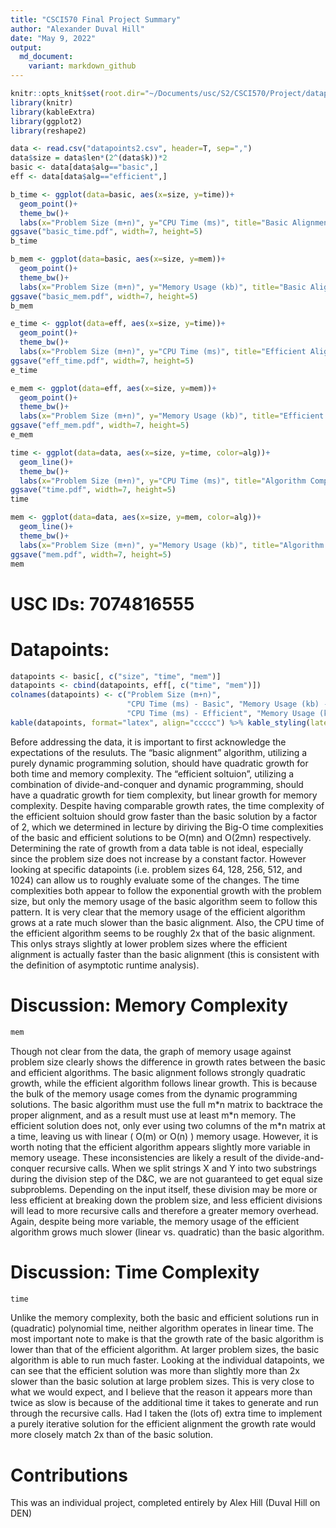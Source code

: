 ```yaml
---
title: "CSCI570 Final Project Summary"
author: "Alexander Duval Hill"
date: "May 9, 2022"
output:
  md_document:
    variant: markdown_github
---
```

```r
knitr::opts_knit$set(root.dir="~/Documents/usc/S2/CSCI570/Project/datapoints")
library(knitr)
library(kableExtra)
library(ggplot2)
library(reshape2)
```

```r
data <- read.csv("datapoints2.csv", header=T, sep=",")
data$size = data$len*(2^(data$k))*2
basic <- data[data$alg=="basic",]
eff <- data[data$alg=="efficient",]
```

```r
b_time <- ggplot(data=basic, aes(x=size, y=time))+
  geom_point()+
  theme_bw()+
  labs(x="Problem Size (m+n)", y="CPU Time (ms)", title="Basic Alignment - Time Complexity")
ggsave("basic_time.pdf", width=7, height=5)
b_time

b_mem <- ggplot(data=basic, aes(x=size, y=mem))+
  geom_point()+
  theme_bw()+
  labs(x="Problem Size (m+n)", y="Memory Usage (kb)", title="Basic Alignment - Memory Complexity")
ggsave("basic_mem.pdf", width=7, height=5)
b_mem
```

```r
e_time <- ggplot(data=eff, aes(x=size, y=time))+
  geom_point()+
  theme_bw()+
  labs(x="Problem Size (m+n)", y="CPU Time (ms)", title="Efficient Alignment - Time Complexity")
ggsave("eff_time.pdf", width=7, height=5)
e_time

e_mem <- ggplot(data=eff, aes(x=size, y=mem))+
  geom_point()+
  theme_bw()+
  labs(x="Problem Size (m+n)", y="Memory Usage (kb)", title="Efficient Alignment - Memory Complexity")
ggsave("eff_mem.pdf", width=7, height=5)
e_mem
```

```r
time <- ggplot(data=data, aes(x=size, y=time, color=alg))+
  geom_line()+
  theme_bw()+
  labs(x="Problem Size (m+n)", y="CPU Time (ms)", title="Algorithm Comparison - Time Complexity")
ggsave("time.pdf", width=7, height=5)
time

mem <- ggplot(data=data, aes(x=size, y=mem, color=alg))+
  geom_line()+
  theme_bw()+
  labs(x="Problem Size (m+n)", y="Memory Usage (kb)", title="Algorithm Comparison - Memory Usage")
ggsave("mem.pdf", width=7, height=5)
mem
```

# USC IDs: 7074816555

# Datapoints:
```r
datapoints <- basic[, c("size", "time", "mem")]
datapoints <- cbind(datapoints, eff[, c("time", "mem")])
colnames(datapoints) <- c("Problem Size (m+n)",
                          "CPU Time (ms) - Basic", "Memory Usage (kb) - Basic",
                          "CPU Time (ms) - Efficient", "Memory Usage (kb) - Efficient")
kable(datapoints, format="latex", align="ccccc") %>% kable_styling(latex_options="scale_down") %>% kable_styling(latex_options="HOLD_position")
```

 Before addressing the data, it is important to first acknowledge the expectations of the resuluts. The "basic alignment" algorithm, utilizing a purely dynamic programming solution, should have quadratic growth for both time and memory complexity. The "efficient soltuion", utilizing a combination of divide-and-conquer and dynamic programming, should have a quadratic growth for tiem complexity, but linear growth for memory complexity. Despite having comparable growth rates, the time complexity of the efficient soltuion should grow faster than the basic solution by a factor of 2, which we determined in lecture by diriving the Big-O time complexities of the basic and efficient solutions to be O(mn) and O(2mn) respectively.
 Determining the rate of growth from a data table is not ideal, especially since the problem size does not increase by a constant factor. However looking at specific datapoints (i.e. problem sizes 64, 128, 256, 512, and 1024) can allow us to roughly evaluate some of the changes. The time complexities both appear to follow the exponential growth with the problem size, but only the memory usage of the basic algorithm seem to follow this pattern. It is very clear that the memory usage of the efficient algorithm grows at a rate much slower than the basic alignment. Also, the CPU time of the efficient algorithm seems to be roughly 2x that of the basic alignment. This onlys strays slightly at lower problem sizes where the efficient alignment is actually faster than the basic alignment (this is consistent with the definition of asymptotic runtime analysis).

# Discussion: Memory Complexity
```r
mem
```

 Though not clear from the data, the graph of memory usage against problem size clearly shows the difference in growth rates between the basic and efficient algorithms. The basic alignment follows strongly quadratic growth, while the efficient algorithm follows linear growth. This is because the bulk of the memory usage comes from the dynamic programming solutions. The basic algorithm must use the full m\*n matrix to backtrace the proper alignment, and as a result must use at least m\*n memory. The efficient solution does not, only ever using two columns of the m\*n matrix at a time, leaving us with  linear ( O(m) or O(n) ) memory usage. However, it is worth noting that the efficient algorithm appears slightly more variable in memory useage. These inconsistencies are likely a result of the divide-and-conquer recursive calls. When we split strings X and Y into two substrings during the division step of the D&C, we are not guaranteed to get equal size subproblems. Depending on the input itself, these division may be more or less efficient at breaking down the problem size, and less efficient divisions will lead to more recursive calls and therefore a greater memory overhead. Again, despite being more variable, the memory usage of the efficient algorithm grows much slower (linear vs. quadratic) than the basic algorithm.

# Discussion: Time Complexity
```r
time
```

 Unlike the memory complexity, both the basic and efficient solutions run in (quadratic) polynomial time, neither algorithm operates in linear time. The most important note to make is that the growth rate of the basic algorithm is lower than that of the efficient algorithm. At larger problem sizes, the basic algorithm is able to run much faster. Looking at the individual datapoints, we can see that the efficient solution was more than slightly more than 2x slower than the basic solution at large problem sizes. This is very close to what we would expect, and I believe that the reason it appears more than twice as slow is because of the additional time it takes to generate and run through the recursive calls. Had I taken the (lots of) extra time to implement a purely iterative solution for the efficient alignment the growth rate would more closely match 2x than of the basic solution.

# Contributions
This was an individual project, completed entirely by Alex Hill (Duval Hill on DEN)
